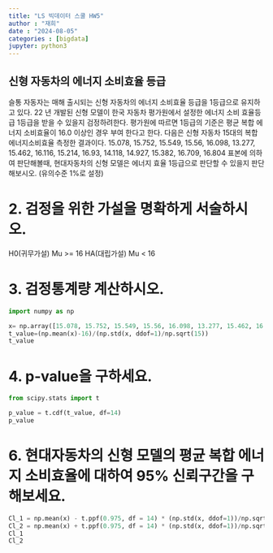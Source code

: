 ```yaml
---
title: "LS 빅데이터 스쿨 HW5"
author : "재희"
date : "2024-08-05"
categories : [bigdata]
jupyter: python3
---
```

## 신형 자동차의 에너지 소비효율 등급

슬통 자동자는 매해 출시되는 신형 자동차의 에너지 소비효율 등급을 1등급으로 유지하고 있다. 22
년 개발된 신형 모델이 한국 자동차 평가원에서 설정한 에너지 소비 효율등급 1등급을 받을 수 있을지
검정하려한다. 평가원에 따르면 1등급의 기준은 평균 복합 에너지 소비효율이 16.0 이상인 경우 부여
한다고 한다.
다음은 신형 자동차 15대의 복합 에너지소비효율 측정한 결과이다.
15.078, 15.752, 15.549, 15.56, 16.098, 13.277, 15.462, 16.116, 15.214, 16.93, 14.118, 14.927,
15.382, 16.709, 16.804
표본에 의하여 판단해볼때, 현대자동차의 신형 모델은 에너지 효율 1등급으로 판단할 수 있을지
판단해보시오. (유의수준 1%로 설정)

# 2. 검정을 위한 가설을 명확하게 서술하시오.
H0(귀무가설) Mu >= 16
HA(대립가설) Mu < 16

# 3. 검정통계량 계산하시오.

```python
import numpy as np

x= np.array([15.078, 15.752, 15.549, 15.56, 16.098, 13.277, 15.462, 16.116, 15.214, 16.93, 14.118, 14.927,15.382, 16.709, 16.804])
t_value=(np.mean(x)-16)/(np.std(x, ddof=1)/np.sqrt(15))
t_value


```
# 4. p‑value을 구하세요.
```python

from scipy.stats import t

p_value = t.cdf(t_value, df=14)
p_value


```
# 6. 현대자동차의 신형 모델의 평균 복합 에너지 소비효율에 대하여 95% 신뢰구간을 구해보세요.
```python
Cl_1 = np.mean(x) - t.ppf(0.975, df = 14) * (np.std(x, ddof=1))/np.sqrt(15)
Cl_2 = np.mean(x) + t.ppf(0.975, df = 14) * (np.std(x, ddof=1))/np.sqrt(15)
Cl_1
Cl_2

```